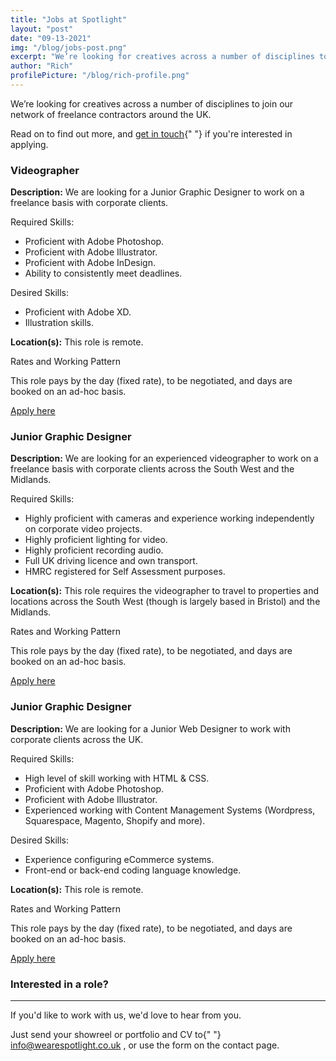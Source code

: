 ```yaml
---
title: "Jobs at Spotlight"
layout: "post"
date: "09-13-2021"
img: "/blog/jobs-post.png"
excerpt: "We’re looking for creatives across a number of disciplines to join our network of freelance contractors around the UK. Read on to find out more, and get in touch if you're interested in applying."
author: "Rich"
profilePicture: "/blog/rich-profile.png"
---
```


<p className="text-2xl">
  We’re looking for creatives across a number of disciplines to join our network
  of freelance contractors around the UK.
</p>
<p className="text-2xl">
  Read on to find out more, and <a href="http://www.test.com">get in touch</a>{" "}
  if you're interested in applying.
</p>
<div className="flex items-start w-full flex-wrap mt-12">
  <div className="w-1/2 pr-3 mb-8">
    <h3>Videographer</h3>
    <p>
      <strong>Description:</strong> We are looking for a Junior Graphic Designer
      to work on a freelance basis with corporate clients.
    </p>
    <p className="font-bold">Required Skills:</p>
    <ul className="list mb-4">
      <li>Proficient with Adobe Photoshop.</li>
      <li>Proficient with Adobe Illustrator.</li>
      <li>Proficient with Adobe InDesign.</li>
      <li>Ability to consistently meet deadlines.</li>
    </ul>
    <p className="font-bold">Desired Skills:</p>
    <ul className="list mb-4">
      <li>Proficient with Adobe XD.</li>
      <li>Illustration skills.</li>
    </ul>
    <p>
      <strong>Location(s):</strong> This role is remote.
    </p>
    <p className="font-bold">Rates and Working Pattern</p>
    <p className="mb-8">
      This role pays by the day (fixed rate), to be negotiated, and days are
      booked on an ad-hoc basis.
    </p>
    <a
      href="mailto:info@wearespotlight.media?subject=Junior Web Designer"
      target="_blank"
      className="btn-yellow-2-sm"
    >
      Apply here
    </a>
  </div>
  <div className="w-1/2 pl-3 mb-8">
    <h3>Junior Graphic Designer</h3>
    <p>
      <strong>Description:</strong> We are looking for an experienced
      videographer to work on a freelance basis with corporate clients across
      the South West and the Midlands.
    </p>
    <p className="font-bold">Required Skills:</p>
    <ul className="list mb-4">
      <li>
        Highly proficient with cameras and experience working independently on
        corporate video projects.
      </li>
      <li>Highly proficient lighting for video.</li>
      <li>Highly proficient recording audio.</li>
      <li>Full UK driving licence and own transport.</li>
      <li>HMRC registered for Self Assessment purposes.</li>
    </ul>
    <p>
      <strong>Location(s):</strong> This role requires the videographer to
      travel to properties and locations across the South West (though is
      largely based in Bristol) and the Midlands.
    </p>
    <p className="font-bold">Rates and Working Pattern</p>
    <p className="mb-8">
      This role pays by the day (fixed rate), to be negotiated, and days are
      booked on an ad-hoc basis.
    </p>
    <a
      href="mailto:info@wearespotlight.media?subject=Junior Graphic Designer"
      target="_blank"
      className="btn-yellow-2-sm"
    >
      Apply here
    </a>
  </div>
  <div className="w-1/2 pr-3 mt-8">
    <h3>Junior Graphic Designer</h3>
    <p>
      <strong>Description:</strong> We are looking for a Junior Web Designer to
      work with corporate clients across the UK.
    </p>
    <p className="font-bold">Required Skills:</p>
    <ul className="list mb-4">
      <li>High level of skill working with HTML & CSS.</li>
      <li>Proficient with Adobe Photoshop.</li>
      <li>Proficient with Adobe Illustrator.</li>
      <li>
        Experienced working with Content Management Systems (Wordpress,
        Squarespace, Magento, Shopify and more).
      </li>
    </ul>
    <p className="font-bold">Desired Skills:</p>
    <ul className="list mb-4">
      <li>Experience configuring eCommerce systems.</li>
      <li>Front-end or back-end coding language knowledge.</li>
    </ul>
    <p>
      <strong>Location(s):</strong> This role is remote.
    </p>
    <p className="font-bold">Rates and Working Pattern</p>
    <p className="mb-8">
      This role pays by the day (fixed rate), to be negotiated, and days are
      booked on an ad-hoc basis.
    </p>
    <a
      href="mailto:info@wearespotlight.media?subject=Junior Web Designer"
      target="_blank"
      className="btn-yellow-2-sm"
    >
      Apply here
    </a>
  </div>
  <div className="w-1/2 pl-3 mt-8">
    <div className="bg-black p-10 text-white">
      <h3>Interested in a role?</h3>
      <hr className="bg-gray-500 h-1 border-0 my-4" />
      <p className="text-xl text-white">
        If you'd like to work with us, we'd love to hear from you.
      </p>
      <p className="text-xl text-white">
        Just send your showreel or portfolio and CV to{" "}
        <a href="mailto:info@wearespotlight.co.uk">info@wearespotlight.co.uk</a>
        , or use the form on the contact page.
      </p>
    </div>
  </div>
</div>
